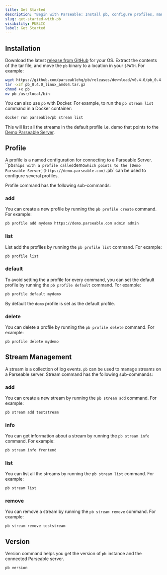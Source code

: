 ```yaml
---
title: Get Started
description: "Begin with Parseable: Install pb, configure profiles, manage streams, and track versions. Start optimizing data management effortlessly!"
slug: get-started-with-pb
visibility: PUBLIC
label: Get Started
---
```


<head>
<title>Get Started with pb | Parseable</title>
<meta charSet="utf-8" />
<meta name="twitter:card" content="summary" />
</head>

## Installation

Download the latest [release from GitHub](https://github.com/parseablehq/pb/releases/latest) for your OS. Extract the contents of the tar file, and move the `pb` binary to a location in your `$PATH`. For example:

```bash
wget https://github.com/parseablehq/pb/releases/download/v0.4.0/pb_0.4.0_linux_amd64.tar.gz
tar -xzf pb_0.4.0_linux_amd64.tar.gz
chmod +x pb
mv pb /usr/local/bin
```

You can also use `pb` with Docker. For example, to run the `pb stream list` command in a Docker container:

```bash
docker run parseable/pb stream list
```

This will list all the streams in the default profile i.e. demo that points to the [Demo Parseable Server](https://demo.parseable.com).

## Profile

A profile is a named configuration for connecting to a Parseable Server. ``pb` ships with a profile called `demo` which points to the [Demo Parseable Server](https://demo.parseable.com). `pb` can be used to configure several profiles.

Profile command has the following sub-commands:

### add

You can create a new profile by running the `pb profile create` command. For example:

```bash
pb profile add mydemo https://demo.parseable.com admin admin
```

### list

List add the profiles by running the `pb profile list` command. For example:

```bash
pb profile list
```

### default

To avoid setting the a profile for every command, you can set the default profile by running the `pb profile default` command. For example:

```bash
pb profile default mydemo
```

By default the `demo` profile is set as the default profile.

### delete

You can delete a profile by running the `pb profile delete` command. For example:

```bash
pb profile delete mydemo
```

## Stream Management

A stream is a collection of log events. `pb` can be used to manage streams on a Parseable server. Stream command has the following sub-commands:

### add

You can create a new stream by running the `pb stream add` command. For example:

```bash
pb stream add teststream
```

### info

You can get information about a stream by running the `pb stream info` command. For example:

```bash
pb stream info frontend
```

### list 

You can list all the streams by running the `pb stream list` command. For example:

```bash
pb stream list
```

### remove

You can remove a stream by running the `pb stream remove` command. For example:

```bash
pb stream remove teststream
```

## Version

Version command helps you get the version of `pb` instance and the connected Parseable server. 

```
pb version
```
